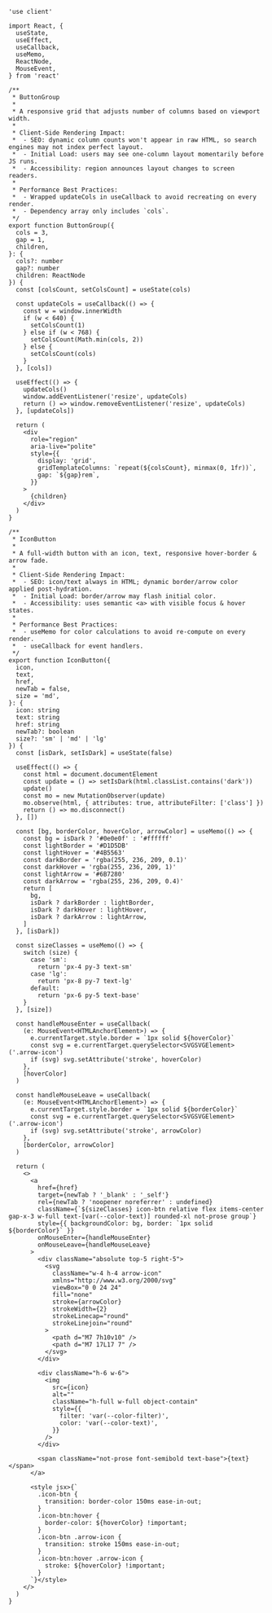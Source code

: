 ```tsx
'use client'

import React, {
  useState,
  useEffect,
  useCallback,
  useMemo,
  ReactNode,
  MouseEvent,
} from 'react'

/**
 * ButtonGroup
 *
 * A responsive grid that adjusts number of columns based on viewport width.
 *
 * Client‐Side Rendering Impact:
 *  - SEO: dynamic column counts won't appear in raw HTML, so search engines may not index perfect layout.
 *  - Initial Load: users may see one-column layout momentarily before JS runs.
 *  - Accessibility: region announces layout changes to screen readers.
 *
 * Performance Best Practices:
 *  - Wrapped updateCols in useCallback to avoid recreating on every render.
 *  - Dependency array only includes `cols`.
 */
export function ButtonGroup({
  cols = 3,
  gap = 1,
  children,
}: {
  cols?: number
  gap?: number
  children: ReactNode
}) {
  const [colsCount, setColsCount] = useState(cols)

  const updateCols = useCallback(() => {
    const w = window.innerWidth
    if (w < 640) {
      setColsCount(1)
    } else if (w < 768) {
      setColsCount(Math.min(cols, 2))
    } else {
      setColsCount(cols)
    }
  }, [cols])

  useEffect(() => {
    updateCols()
    window.addEventListener('resize', updateCols)
    return () => window.removeEventListener('resize', updateCols)
  }, [updateCols])

  return (
    <div
      role="region"
      aria-live="polite"
      style={{
        display: 'grid',
        gridTemplateColumns: `repeat(${colsCount}, minmax(0, 1fr))`,
        gap: `${gap}rem`,
      }}
    >
      {children}
    </div>
  )
}

/**
 * IconButton
 *
 * A full-width button with an icon, text, responsive hover-border & arrow fade.
 *
 * Client‐Side Rendering Impact:
 *  - SEO: icon/text always in HTML; dynamic border/arrow color applied post-hydration.
 *  - Initial Load: border/arrow may flash initial color.
 *  - Accessibility: uses semantic <a> with visible focus & hover states.
 *
 * Performance Best Practices:
 *  - useMemo for color calculations to avoid re-compute on every render.
 *  - useCallback for event handlers.
 */
export function IconButton({
  icon,
  text,
  href,
  newTab = false,
  size = 'md',
}: {
  icon: string
  text: string
  href: string
  newTab?: boolean
  size?: 'sm' | 'md' | 'lg'
}) {
  const [isDark, setIsDark] = useState(false)

  useEffect(() => {
    const html = document.documentElement
    const update = () => setIsDark(html.classList.contains('dark'))
    update()
    const mo = new MutationObserver(update)
    mo.observe(html, { attributes: true, attributeFilter: ['class'] })
    return () => mo.disconnect()
  }, [])

  const [bg, borderColor, hoverColor, arrowColor] = useMemo(() => {
    const bg = isDark ? '#0e0e0f' : '#ffffff'
    const lightBorder = '#D1D5DB'
    const lightHover = '#4B5563'
    const darkBorder = 'rgba(255, 236, 209, 0.1)'
    const darkHover = 'rgba(255, 236, 209, 1)'
    const lightArrow = '#6B7280'
    const darkArrow = 'rgba(255, 236, 209, 0.4)'
    return [
      bg,
      isDark ? darkBorder : lightBorder,
      isDark ? darkHover : lightHover,
      isDark ? darkArrow : lightArrow,
    ]
  }, [isDark])

  const sizeClasses = useMemo(() => {
    switch (size) {
      case 'sm':
        return 'px-4 py-3 text-sm'
      case 'lg':
        return 'px-8 py-7 text-lg'
      default:
        return 'px-6 py-5 text-base'
    }
  }, [size])

  const handleMouseEnter = useCallback(
    (e: MouseEvent<HTMLAnchorElement>) => {
      e.currentTarget.style.border = `1px solid ${hoverColor}`
      const svg = e.currentTarget.querySelector<SVGSVGElement>('.arrow-icon')
      if (svg) svg.setAttribute('stroke', hoverColor)
    },
    [hoverColor]
  )

  const handleMouseLeave = useCallback(
    (e: MouseEvent<HTMLAnchorElement>) => {
      e.currentTarget.style.border = `1px solid ${borderColor}`
      const svg = e.currentTarget.querySelector<SVGSVGElement>('.arrow-icon')
      if (svg) svg.setAttribute('stroke', arrowColor)
    },
    [borderColor, arrowColor]
  )

  return (
    <>
      <a
        href={href}
        target={newTab ? '_blank' : '_self'}
        rel={newTab ? 'noopener noreferrer' : undefined}
        className={`${sizeClasses} icon-btn relative flex items-center gap-x-3 w-full text-[var(--color-text)] rounded-xl not-prose group`}
        style={{ backgroundColor: bg, border: `1px solid ${borderColor}` }}
        onMouseEnter={handleMouseEnter}
        onMouseLeave={handleMouseLeave}
      >
        <div className="absolute top-5 right-5">
          <svg
            className="w-4 h-4 arrow-icon"
            xmlns="http://www.w3.org/2000/svg"
            viewBox="0 0 24 24"
            fill="none"
            stroke={arrowColor}
            strokeWidth={2}
            strokeLinecap="round"
            strokeLinejoin="round"
          >
            <path d="M7 7h10v10" />
            <path d="M7 17L17 7" />
          </svg>
        </div>

        <div className="h-6 w-6">
          <img
            src={icon}
            alt=""
            className="h-full w-full object-contain"
            style={{
              filter: 'var(--color-filter)',
              color: 'var(--color-text)',
            }}
          />
        </div>

        <span className="not-prose font-semibold text-base">{text}</span>
      </a>

      <style jsx>{`
        .icon-btn {
          transition: border-color 150ms ease-in-out;
        }
        .icon-btn:hover {
          border-color: ${hoverColor} !important;
        }
        .icon-btn .arrow-icon {
          transition: stroke 150ms ease-in-out;
        }
        .icon-btn:hover .arrow-icon {
          stroke: ${hoverColor} !important;
        }
      `}</style>
    </>
  )
}
```